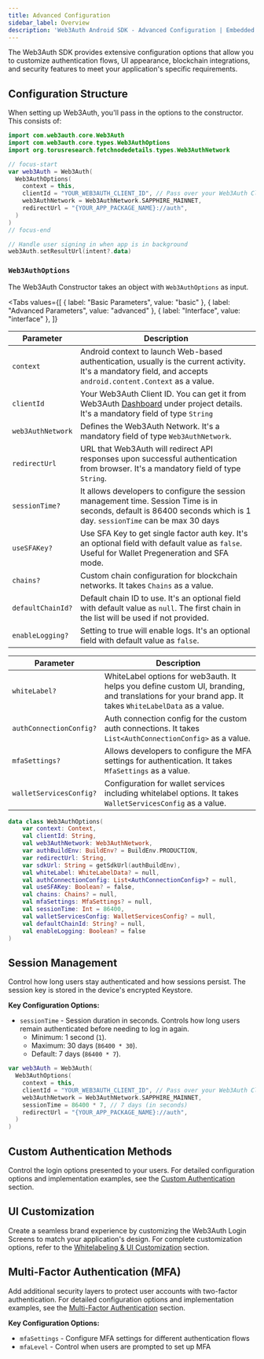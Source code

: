 ```yaml
---
title: Advanced Configuration
sidebar_label: Overview
description: 'Web3Auth Android SDK - Advanced Configuration | Embedded Wallets'
---
```



The Web3Auth SDK provides extensive configuration options that allow you to customize authentication flows, UI appearance, blockchain integrations, and security features to meet your application's specific requirements.

## Configuration Structure

When setting up Web3Auth, you'll pass in the options to the constructor. This consists of:

```kotlin
import com.web3auth.core.Web3Auth
import com.web3auth.core.types.Web3AuthOptions
import org.torusresearch.fetchnodedetails.types.Web3AuthNetwork

// focus-start
var web3Auth = Web3Auth(
  Web3AuthOptions(
    context = this,
    clientId = "YOUR_WEB3AUTH_CLIENT_ID", // Pass over your Web3Auth Client ID from Developer Dashboard
    web3AuthNetwork = Web3AuthNetwork.SAPPHIRE_MAINNET,
    redirectUrl = "{YOUR_APP_PACKAGE_NAME}://auth",
  )
)
// focus-end

// Handle user signing in when app is in background
web3Auth.setResultUrl(intent?.data)
```

### `Web3AuthOptions`

The Web3Auth Constructor takes an object with `Web3AuthOptions` as input.

<Tabs
  values={[
    { label: "Basic Parameters", value: "basic" },
    { label: "Advanced Parameters", value: "advanced" },
    { label: "Interface", value: "interface" },
  ]}
>

<TabItem value="basic">

| Parameter         | Description                                                                                                                                                          |
| ----------------- | -------------------------------------------------------------------------------------------------------------------------------------------------------------------- |
| `context`         | Android context to launch Web-based authentication, usually is the current activity. It's a mandatory field, and accepts `android.content.Context` as a value.       |
| `clientId`        | Your Web3Auth Client ID. You can get it from Web3Auth [Dashboard](https://dashboard.web3auth.io/) under project details. It's a mandatory field of type `String`     |
| `web3AuthNetwork` | Defines the Web3Auth Network. It's a mandatory field of type `Web3AuthNetwork`.                                                                                      |
| `redirectUrl`     | URL that Web3Auth will redirect API responses upon successful authentication from browser. It's a mandatory field of type `String`.                                  |
| `sessionTime?`    | It allows developers to configure the session management time. Session Time is in seconds, default is 86400 seconds which is 1 day. `sessionTime` can be max 30 days |
| `useSFAKey?`      | Use SFA Key to get single factor auth key. It's an optional field with default value as `false`. Useful for Wallet Pregeneration and SFA mode.                       |
| `chains?`         | Custom chain configuration for blockchain networks. It takes `Chains` as a value.                                                                                    |
| `defaultChainId?` | Default chain ID to use. It's an optional field with default value as `null`. The first chain in the list will be used if not provided.                              |
| `enableLogging?`  | Setting to true will enable logs. It's an optional field with default value as `false`.                                                                              |

</TabItem>

<TabItem value="advanced">

| Parameter               | Description                                                                                                                                          |
| ----------------------- | ---------------------------------------------------------------------------------------------------------------------------------------------------- |
| `whiteLabel?`           | WhiteLabel options for web3auth. It helps you define custom UI, branding, and translations for your brand app. It takes `WhiteLabelData` as a value. |
| `authConnectionConfig?` | Auth connection config for the custom auth connections. It takes `List<AuthConnectionConfig>` as a value.                                            |
| `mfaSettings?`          | Allows developers to configure the MFA settings for authentication. It takes `MfaSettings` as a value.                                               |
| `walletServicesConfig?` | Configuration for wallet services including whitelabel options. It takes `WalletServicesConfig` as a value.                                          |

</TabItem>

<TabItem value="interface">

```kotlin
data class Web3AuthOptions(
    var context: Context,
    val clientId: String,
    val web3AuthNetwork: Web3AuthNetwork,
    var authBuildEnv: BuildEnv? = BuildEnv.PRODUCTION,
    var redirectUrl: String,
    var sdkUrl: String = getSdkUrl(authBuildEnv),
    val whiteLabel: WhiteLabelData? = null,
    val authConnectionConfig: List<AuthConnectionConfig>? = null,
    val useSFAKey: Boolean? = false,
    val chains: Chains? = null,
    val mfaSettings: MfaSettings? = null,
    val sessionTime: Int = 86400,
    val walletServicesConfig: WalletServicesConfig? = null,
    val defaultChainId: String? = null,
    val enableLogging: Boolean? = false
)
```

</TabItem>
</Tabs>

## Session Management

Control how long users stay authenticated and how sessions persist. The session key is stored in the device's encrypted Keystore.

**Key Configuration Options:**

- `sessionTime` - Session duration in seconds. Controls how long users remain authenticated before needing to log in again.
  - Minimum: 1 second (`1`).
  - Maximum: 30 days (`86400 * 30`).
  - Default: 7 days (`86400 * 7`).

```kotlin
var web3Auth = Web3Auth(
  Web3AuthOptions(
    context = this,
    clientId = "YOUR_WEB3AUTH_CLIENT_ID", // Pass over your Web3Auth Client ID from Developer Dashboard
    web3AuthNetwork = Web3AuthNetwork.SAPPHIRE_MAINNET,
    sessionTime = 86400 * 7, // 7 days (in seconds)
    redirectUrl = "{YOUR_APP_PACKAGE_NAME}://auth",
  )
)
```

## Custom Authentication Methods

Control the login options presented to your users. For detailed configuration options and implementation examples, see the [Custom Authentication](./custom-authentication) section.

## UI Customization

Create a seamless brand experience by customizing the Web3Auth Login Screens to match your application's design. For complete customization options, refer to the [Whitelabeling & UI Customization](./whitelabel) section.

## Multi-Factor Authentication (MFA)

Add additional security layers to protect user accounts with two-factor authentication. For detailed configuration options and implementation examples, see the [Multi-Factor Authentication](./mfa) section.

**Key Configuration Options:**

- `mfaSettings` - Configure MFA settings for different authentication flows
- `mfaLevel` - Control when users are prompted to set up MFA
